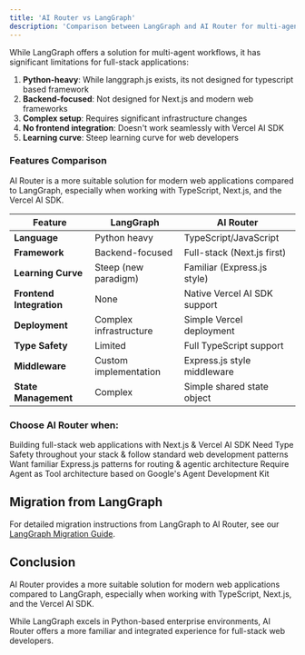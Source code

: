 ```yaml
---
title: 'AI Router vs LangGraph'
description: 'Comparison between LangGraph and AI Router for multi-agent workflows.'
---
```


While LangGraph offers a solution for multi-agent workflows, it has significant limitations for full-stack applications:

1. **Python-heavy**: While langgraph.js exists, its not designed for typescript based framework
2. **Backend-focused**: Not designed for Next.js and modern web frameworks
3. **Complex setup**: Requires significant infrastructure changes
4. **No frontend integration**: Doesn't work seamlessly with Vercel AI SDK
5. **Learning curve**: Steep learning curve for web developers

### Features Comparison

AI Router is a more suitable solution for modern web applications compared to LangGraph, especially when working with TypeScript, Next.js, and the Vercel AI SDK.

| Feature                  | LangGraph              | AI Router                    |
| ------------------------ | ---------------------- | ---------------------------- |
| **Language**             | Python heavy           | TypeScript/JavaScript        |
| **Framework**            | Backend-focused        | Full-stack (Next.js first)   |
| **Learning Curve**       | Steep (new paradigm)   | Familiar (Express.js style)  |
| **Frontend Integration** | None                   | Native Vercel AI SDK support |
| **Deployment**           | Complex infrastructure | Simple Vercel deployment     |
| **Type Safety**          | Limited                | Full TypeScript support      |
| **Middleware**           | Custom implementation  | Express.js style middleware  |
| **State Management**     | Complex                | Simple shared state object   |

### Choose AI Router when:

<CardGroup cols={2}>
<Card title="Full-stack Development" icon="triangle">
  Building full-stack web applications with Next.js & Vercel AI SDK
</Card>

<Card title="TypeScript/JavaScript" icon="code">
  Need Type Safety throughout your stack & follow standard web development
  patterns
</Card>

<Card title="Express.js Patterns" icon="route">
  Want familiar Express.js patterns for routing & agentic architecture
</Card>

<Card title="Agent Sub-agent Architecture" icon="split">
  Require Agent as Tool architecture based on Google's Agent Development Kit
</Card>
</CardGroup>

## Migration from LangGraph

For detailed migration instructions from LangGraph to AI Router, see our [LangGraph Migration Guide](/ai-router/advanced/langgraph-migration).

## Conclusion

AI Router provides a more suitable solution for modern web applications compared to LangGraph, especially when working with TypeScript, Next.js, and the Vercel AI SDK.

While LangGraph excels in Python-based enterprise environments, AI Router offers a more familiar and integrated experience for full-stack web developers.
